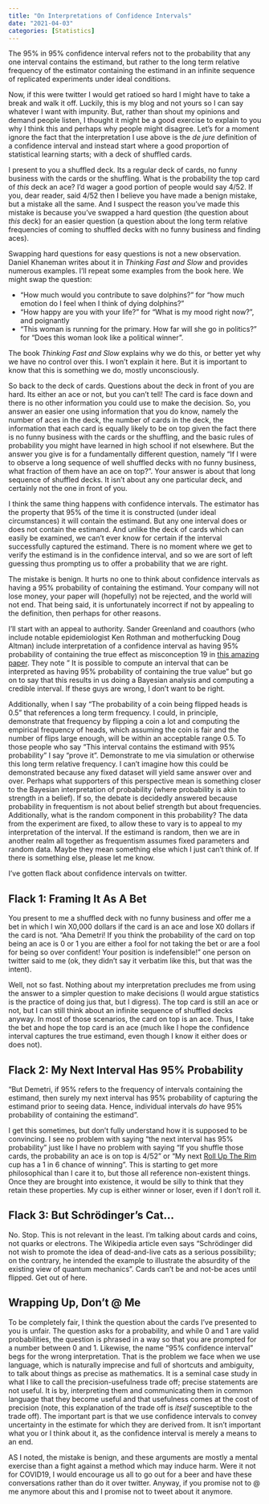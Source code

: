 ```yaml
---
title: "On Interpretations of Confidence Intervals"
date: "2021-04-03"
categories: [Statistics]
---
```


The 95% in 95% confidence interval refers not to the probability that any one interval contains the estimand, but rather to the long term relative frequency of the estimator containing the estimand in an infinite sequence of replicated experiments under ideal conditions.

Now, if this were twitter I would get ratioed so hard I might have to take a break and walk it off.  Luckily, this is my blog and not yours so I can say whatever I want with impunity. But, rather than shout my opinions and demand people listen, I thought it might be a good exercise to explain to you why I think this and perhaps why people might disagree.  Let's for a moment ignore the fact that the interpretation I use above is the *de jure* definition of a confidence interval and instead start where a good proportion of statistical learning starts; with a deck of shuffled cards.

I present to you a shuffled deck.  Its a regular deck of cards, no funny business with the cards or the shuffling.  What is the probability the top card of *this* deck an ace?  I'd wager a good portion of people would say 4/52.  If you, dear reader, said 4/52 then I believe you have made a benign mistake, but a mistake all the same. And I suspect the reason you've made this mistake is because you've swapped a hard question (the question about *this* deck) for an easier question (a question about the long term relative frequencies of coming to shuffled decks with no funny business and finding aces).

Swapping hard questions for easy questions is not a new observation.  Daniel Khaneman writes about it in *Thinking Fast and Slow* and provides numerous examples.  I'll repeat some examples from the book here. We might swap the question:

* "How much would you contribute to save dolphins?" for "how much emotion do I feel when I think of dying dolphins?"
* "How happy are you with your life?" for "What is my mood right now?", and poignantly 
* "This woman is running for the primary.  How far will she go in politics?" for "Does this woman look like a political winner".  

The book *Thinking Fast and Slow* explains why we do this, or better yet why we have no control over this.  I won't explain it here.  But it is important to know that this is something we do, mostly unconsciously.  

So back to the deck of cards.  Questions about the deck in front of you are hard.  Its either an ace or not, but you can't tell!  The card is face down and there is no other information you could use to make the decision.  So, you answer an easier one using information that you do know, namely the number of aces in the deck, the number of cards in the deck, the information that each card is equally likely to be on top given the fact there is no funny business with the cards or the shuffling, and the basic rules of probability you might have learned in high school if not elsewhere.  But the answer you give is for a fundamentally different question, namely "If I were to observe a long sequence of well shuffled decks with no funny business, what fraction of them have an ace on top?". Your answer is about that long sequence of shuffled decks.  It isn't about any one particular deck, and certainly not the one in front of you.

I think the same thing happens with confidence intervals.  The estimator has the property that 95% of the time it is constructed (under ideal circumstances) it will contain the estimand.  But any one interval does or does not contain the estimand.  And unlike the deck of cards which can easily be examined, we can't ever know for certain if the interval successfully captured the estimand.  There is no moment where we get to verify the estimand is in the confidence interval, and so we are sort of left guessing thus prompting us to offer a probability that we are right.

The mistake is benign.  It hurts no one to think about confidence intervals as having a 95% probability of containing the estimand.  Your company will not lose money, your paper will (hopefully) not be rejected, and the world will not end.  That being said, it is unfortunately incorrect if not by appealing to the definition, then perhaps for other reasons.

I'll start with an appeal to authority.  Sander Greenland and coauthors (who include notable epidemiologist Ken Rothman and motherfucking Doug Altman) include interpretation of a confidence interval as having 95% probability of containing the true effect as misconception 19 in [this amazing paper](https://link.springer.com/content/pdf/10.1007/s10654-016-0149-3.pdf).  They note " It is possible to compute an interval that can be interpreted as having 95% probability of containing the true value" but go on to say that this results in us doing a Bayesian analysis and computing a credible interval.  If these guys are wrong, I don't want to be right.

Additionally, when I say "The probability of a coin being flipped heads is 0.5" that references a long term frequency.  I could, in principle, demonstrate that frequency by flipping a coin a lot and computing the empirical frequency of heads, which assuming the coin is fair and the number of flips large enough, will be within an acceptable range 0.5.  To those people who say "This interval contains the estimand with 95% probability" I say "prove it".  Demonstrate to me via simulation or otherwise this long term relative frequency.  I can't imagine how this could be demonstrated because any fixed dataset will yield same answer over and over.  Perhaps what supporters of this perspective mean is something closer to the Bayesian interpretation of probability (where probability is akin to strength in a belief).  If so, the debate is decidedly answered because probability in frequentism is not about belief strength but about frequencies.  Additionally, what is the random component in this probability?  The data from the experiment are fixed, to allow these to vary is to appeal to my interpretation of the interval.  If the estimand is random, then we are in another realm all together as frequentism assumes fixed parameters and random data.  Maybe they mean something else which I just can't think of. If there is something else, please let me know.

I've gotten flack about confidence intervals on twitter.

## Flack 1: Framing It As A Bet

You present to me a shuffled deck with no funny business and offer me a bet in which I win X0,000 dollars if the card is an ace and lose X0 dollars if the card is not.  "Aha Demetri!  If you think the probability of the card on top being an ace is 0 or 1 you are either a fool for not taking the bet or are a fool for being so over confident!  Your position is indefensible!" one person on twitter said to me (ok, they didn't say it verbatim like this, but that was the intent).

Well, not so fast.  Nothing about my interpretation precludes me from using the answer to a simpler question to make decisions (I would argue statistics is the practice of doing jus that, but I digress).  The top card is still an ace or not, but I can still think about an infinite sequence of shuffled decks anyway.  In most of those scenarios, the card on top is an ace.  Thus, I take the bet and hope the top card is an ace (much like I hope the confidence interval captures the true estimand, even though I know it either does or does not).

## Flack 2:  My Next Interval Has 95% Probability

"But Demetri, if 95% refers to the frequency of intervals containing the estimand, then surely my next interval has 95% probability of capturing the estimand prior to seeing data. Hence, individual intervals *do* have 95% probability of containing the estimand".  

I get this sometimes, but don't fully understand how it is supposed to be convincing. I see no problem with saying "the next interval has 95% probability" just like I have no problem with saying "If you shuffle those cards, the probability an ace is on top is 4/52" or "My next [Roll Up The Rim](https://en.wikipedia.org/wiki/Tim_Hortons#Roll_Up_the_Rim_to_Win_campaign) cup has a 1 in 6 chance of winning".  This is starting to get more philosophical than I care it to, but those all reference non-existent things.  Once they are brought into existence, it would be silly to think that they retain these properties. My cup is either winner or loser, even if I don't roll it.

## Flack 3:  But Schrödinger's Cat...

No.  Stop.  This is not relevant in the least.  I'm talking about cards and coins, not quarks or electrons.  The Wikipedia article even says "Schrödinger did not wish to promote the idea of dead-and-live cats as a serious possibility; on the contrary, he intended the example to illustrate the absurdity of the existing view of quantum mechanics".  Cards can't be and not-be aces until flipped.  Get out of here.


## Wrapping Up, Don't @ Me

To be completely fair, I think the question about the cards I've presented to you is unfair.  The question asks for a probability, and while 0 and 1 are valid probabilities, the question is phrased in a way so that you are prompted for a number between 0 and 1. Likewise, the name "95% confidence interval" begs for the wrong interpretation.  That is the problem we face when we use language, which is naturally imprecise and full of shortcuts and ambiguity, to talk about things as precise as mathematics.  It is a seminal case study in what I like to call the precision-usefulness trade off; precise statements are not useful.  It is by, interpreting them and communicating them in common language that they become useful and that usefulness comes at the cost of precision (note, this explanation of the trade off is *itself* susceptible to the trade off).  The important part is that we use confidence intervals to convey uncertainty in the estimate for which they are derived from.  It isn't important what you or I think about it, as the confidence interval is merely a means to an end.

AS I noted, the mistake is benign, and these arguments are mostly a mental exercise than a fight against a method which may induce harm.  Were it not for COVID19, I would encourage us all to go out for a beer and have these conversations rather than do it over twitter.  Anyway, if you promise not to @ me anymore about this and I promise not to tweet about it anymore.